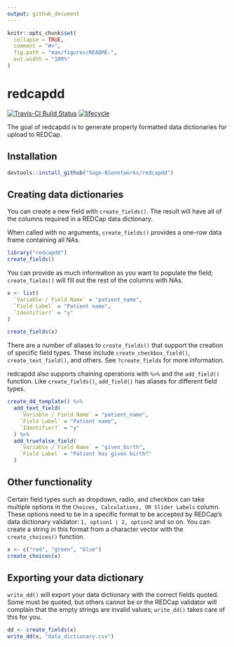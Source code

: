 ```yaml
---
output: github_document
---
```


<!-- README.md is generated from README.Rmd. Please edit that file -->

```r
knitr::opts_chunk$set(
  collapse = TRUE,
  comment = "#>",
  fig.path = "man/figures/README-",
  out.width = "100%"
)
```
# redcapdd


[![Travis-CI Build Status](https://travis-ci.org/Sage-Bionetworks/redcapdd.svg?branch=master)](https://travis-ci.org/Sage-Bionetworks/redcapdd)
[![lifecycle](https://img.shields.io/badge/lifecycle-experimental-orange.svg)](https://www.tidyverse.org/lifecycle/#experimental)

The goal of redcapdd is to generate properly formatted data dictionaries for
upload to REDCap.

## Installation

```r
devtools::install_github("Sage-Bionetworks/redcapdd")
```

## Creating data dictionaries

You can create a new field with `create_fields()`. The result will have all of
the columns required in a REDCap data dictionary.

When called with no arguments, `create_fields()` provides a one-row data frame
containing all NAs.

```r
library("redcapdd")
create_fields()
```

You can provide as much information as you want to populate the field;
`create_fields()` will fill out the rest of the columns with NAs.

```r
x <- list(
  `Variable / Field Name` = "patient_name",
  `Field Label` = "Patient name",
  `Identifier?` = "y"
)

create_fields(x)
```

There are a number of aliases to `create_fields()` that support the creation of
specific field types. These include `create_checkbox_field()`,
`create_text_field()`, and others. See `?create_fields` for more information.

redcapdd also supports chaining operations with `%>%` and the `add_field()`
function. Like `create_fields()`, `add_field()` has aliases for different field
types.

```r
create_dd_template() %>%
  add_text_field(
    `Variable / Field Name` = "patient_name",
    `Field Label` = "Patient name",
    `Identifier?` = "y"
  ) %>%
  add_truefalse_field(
    `Variable / Field Name` = "given_birth",
    `Field Label` = "Patient has given birth?"
  )
```

## Other functionality

Certain field types such as dropdown, radio, and checkbox can take multiple
options in the `Choices, Calculations, OR Slider Labels` column. These options
need to be in a specific format to be accepted by REDCap's data dictionary
validator: `1, option1 | 2, option2` and so on. You can create a string in this
format from a character vector with the `create_choices()` function.

```r
x <- c("red", "green", "blue")
create_choices(x)
```

## Exporting your data dictionary

`write_dd()` will export your data dictionary with the correct fields quoted.
Some must be quoted, but others cannot be or the REDCap validator will complain
that the empty strings are invalid values; `write_dd()` takes care of this for
you.

```r
dd <- create_fields(x)
write_dd(x, "data_dictionary.csv")
```
